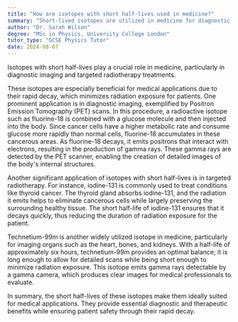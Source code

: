 ```yaml
---
title: "How are isotopes with short half-lives used in medicine?"
summary: "Short-lived isotopes are utilized in medicine for diagnostic imaging and targeted radiotherapy, enhancing treatment precision and effectiveness in various medical applications."
author: "Dr. Sarah Wilson"
degree: "MSc in Physics, University College London"
tutor_type: "GCSE Physics Tutor"
date: 2024-08-07
---
```


Isotopes with short half-lives play a crucial role in medicine, particularly in diagnostic imaging and targeted radiotherapy treatments.

These isotopes are especially beneficial for medical applications due to their rapid decay, which minimizes radiation exposure for patients. One prominent application is in diagnostic imaging, exemplified by Positron Emission Tomography (PET) scans. In this procedure, a radioactive isotope such as fluorine-18 is combined with a glucose molecule and then injected into the body. Since cancer cells have a higher metabolic rate and consume glucose more rapidly than normal cells, fluorine-18 accumulates in these cancerous areas. As fluorine-18 decays, it emits positrons that interact with electrons, resulting in the production of gamma rays. These gamma rays are detected by the PET scanner, enabling the creation of detailed images of the body's internal structures.

Another significant application of isotopes with short half-lives is in targeted radiotherapy. For instance, iodine-131 is commonly used to treat conditions like thyroid cancer. The thyroid gland absorbs iodine-131, and the radiation it emits helps to eliminate cancerous cells while largely preserving the surrounding healthy tissue. The short half-life of iodine-131 ensures that it decays quickly, thus reducing the duration of radiation exposure for the patient.

Technetium-99m is another widely utilized isotope in medicine, particularly for imaging organs such as the heart, bones, and kidneys. With a half-life of approximately six hours, technetium-99m provides an optimal balance; it is long enough to allow for detailed scans while being short enough to minimize radiation exposure. This isotope emits gamma rays detectable by a gamma camera, which produces clear images for medical professionals to evaluate.

In summary, the short half-lives of these isotopes make them ideally suited for medical applications. They provide essential diagnostic and therapeutic benefits while ensuring patient safety through their rapid decay.
    
